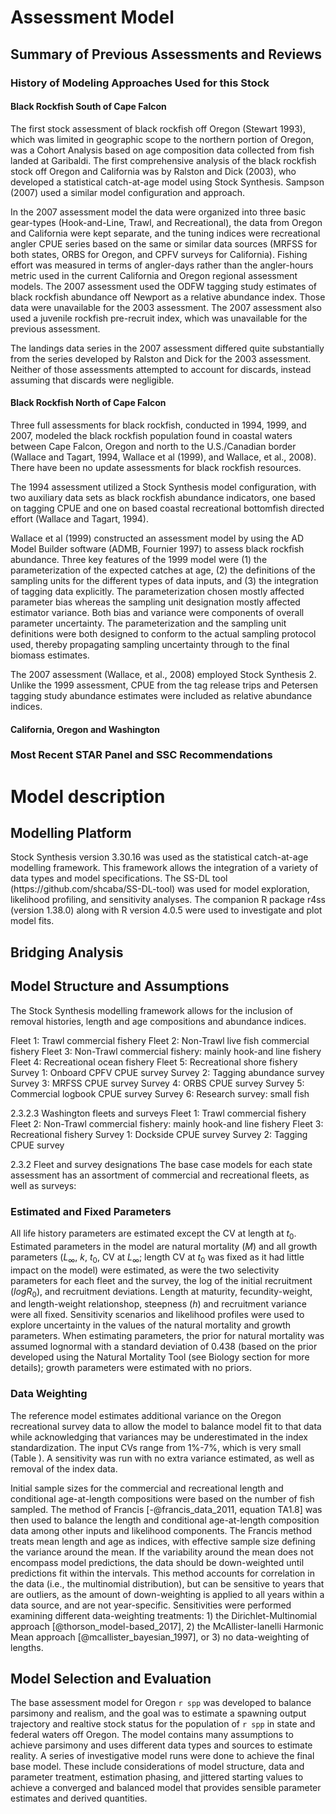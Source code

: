 # Assessment Model

## Summary of Previous Assessments and Reviews

### History of Modeling Approaches Used for this Stock

#### Black Rockfish South of Cape Falcon

The first stock assessment of black rockfish off Oregon (Stewart 1993), which was limited in geographic scope to the northern portion of Oregon, was a Cohort Analysis based on age composition data collected from fish landed at Garibaldi.  The first comprehensive analysis of the black rockfish stock off Oregon and California was by Ralston and Dick (2003), who developed a statistical catch-at-age model using Stock Synthesis.  Sampson (2007) used a similar model configuration and approach.

In the 2007 assessment model the data were organized into three basic gear-types (Hook-and-Line, Trawl, and Recreational), the data from Oregon and California were kept separate, and the tuning indices were recreational angler CPUE series based on the same or similar data sources (MRFSS for both states, ORBS for Oregon, and CPFV surveys for California).  Fishing effort was measured in terms of angler-days rather than the angler-hours metric used in the current California and Oregon regional assessment models.  The 2007 assessment used the ODFW tagging study estimates of black rockfish abundance off Newport as a relative abundance index.  Those data were unavailable for the 2003 assessment.  The 2007 assessment also used a juvenile rockfish pre-recruit index, which was unavailable for the previous assessment.

The landings data series in the 2007 assessment differed quite substantially from the series developed by Ralston and Dick for the 2003 assessment.  Neither of those assessments attempted to account for discards, instead assuming that discards were negligible.


#### Black Rockfish North of Cape Falcon

Three full assessments for black rockfish, conducted in 1994, 1999, and 2007, modeled the black rockfish population found in coastal waters between Cape Falcon, Oregon and north to the U.S./Canadian border (Wallace and Tagart, 1994, Wallace et al (1999), and Wallace, et al., 2008).  There have been no update assessments for black rockfish resources.  

The 1994 assessment utilized a Stock Synthesis model configuration, with two auxiliary data sets as black rockfish abundance indicators, one based on tagging CPUE and one on based coastal recreational bottomfish directed effort (Wallace and Tagart, 1994).

Wallace et al (1999) constructed an assessment model by using the AD Model Builder software (ADMB, Fournier 1997) to assess black rockfish abundance.  Three key features of the 1999 model were (1) the parameterization of the expected catches at age, (2) the definitions of the sampling units for the different types of data inputs, and (3) the integration of tagging data explicitly.  The parameterization chosen mostly affected parameter bias whereas the sampling unit designation mostly affected estimator variance.  Both bias and variance were components of overall parameter uncertainty.  The parameterization and the sampling unit definitions were both designed to conform to the actual sampling protocol used, thereby propagating sampling uncertainty through to the final biomass estimates.

The 2007 assessment (Wallace, et al., 2008) employed Stock Synthesis 2.  Unlike the 1999 assessment, CPUE from the tag release trips and Petersen tagging study abundance estimates were included as relative abundance indices.

#### California, Oregon and Washington




### Most Recent STAR Panel and SSC Recommendations


# Model description


## Modelling Platform
Stock Synthesis version 3.30.16 was used as the statistical catch-at-age modelling framework. This framework allows the integration of a variety of data types and model specifications. The SS-DL tool (https://github.com/shcaba/SS-DL-tool) was used for model exploration, likelihood profiling, and sensitivity analyses. The companion R package r4ss (version 1.38.0) along with R version 4.0.5 were used to investigate and plot model fits. 


## Bridging Analysis



## Model Structure and Assumptions

The Stock Synthesis modelling framework allows for the inclusion of removal histories, length and age compositions and abundance indices. 

Fleet 1: Trawl commercial fishery
Fleet 2: Non-Trawl live fish commercial fishery
Fleet 3: Non-Trawl commercial fishery: mainly hook-and line fishery
Fleet 4: Recreational ocean fishery
Fleet 5: Recreational shore fishery
Survey 1: Onboard CPFV CPUE survey
Survey 2: Tagging abundance survey
Survey 3: MRFSS CPUE survey
Survey 4: ORBS CPUE survey
Survey 5: Commercial logbook CPUE survey
Survey 6: Research survey: small fish 

2.3.2.3 Washington fleets and surveys
Fleet 1: Trawl commercial fishery
Fleet 2: Non-Trawl commercial fishery: mainly hook-and line fishery
Fleet 3: Recreational fishery
Survey 1: Dockside CPUE survey
Survey 2: Tagging CPUE survey


2.3.2 Fleet and survey designations
The base case models for each state assessment has an assortment of commercial and recreational fleets, as well as surveys:


### Estimated and Fixed Parameters
All life history parameters are estimated except the CV at length at $t_0$. Estimated parameters in the model are natural mortality ($M$) and all growth parameters ($L_{\infty}$, $k$, $t_0$, CV at $L_{\infty}$; length CV at $t_0$ was fixed as it had little impact on the model) were estimated, as were the two selectivity parameters for each fleet and the survey, the log of the initial recruitment ($logR_0$), and recruitment deviations. Length at maturity, fecundity-weight, and length-weight relationshop, steepness ($h$) and recruitment variance were all fixed. Sensitivity scenarios and likelihood profiles were used to explore uncertainty in the values of the natural mortality and growth parameters. When estimating parameters, the prior for natural mortality was assumed lognormal with a standard deviation of 0.438 (based on the prior developed using the Natural Mortality Tool (see Biology section for more details); growth parameters were estimated with no priors.


### Data Weighting
The reference model estimates additional variance on the Oregon recreational survey data to allow the model to balance model fit to that data while acknowledging that variances may be underestimated in the index standardization. The input CVs range from 1%-7%, which is very small (Table \ref{tab:OR_vermilion_ORBSindex}). A sensitivity was run with no extra variance estimated, as well as removal of the index data.

Initial sample sizes for the commercial and recreational length and conditional age-at-length compositions were based on the number of fish sampled. The method of Francis [-@francis_data_2011, equation TA1.8] was then used to balance the length and conditional age-at-length composition data among other inputs and likelihood components. The Francis method treats mean length and age as indices, with effective sample size defining the variance around the mean. If the variability around the mean does not encompass model predictions, the data should be down-weighted until predictions fit within the intervals. This method accounts for correlation in the data (i.e., the multinomial distribution), but can be sensitive to years that are outliers, as the amount of down-weighting is applied to all years within a data source, and are not year-specific. Sensitivities were performed examining different data-weighting treatments: 1) the Dirichlet-Multinomial approach [@thorson_model-based_2017], 2) the McAllister-Ianelli Harmonic Mean approach [@mcallister_bayesian_1997], or 3) no data-weighting of lengths.


## Model Selection and Evaluation
The base assessment model for Oregon `r spp` was developed to balance parsimony and realism, and the goal was to estimate a spawning output trajectory and realtive stock status for the population of `r spp` in state and federal waters off Oregon. The model contains many assumptions to achieve parsimony and uses different data types and sources to estimate reality. A series of investigative model runs were done to achieve the final base model. These include considerations of model structure, data and parameter treatment, estimation phasing, and jittered starting values to achieve a converged and balanced model that provides sensible parameter estimates and derived quantities.


